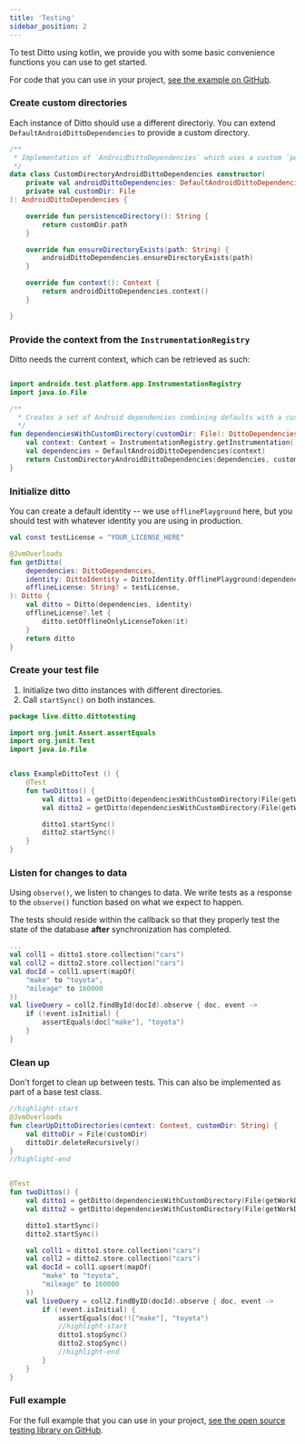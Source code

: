 ```yaml
---
title: 'Testing'
sidebar_position: 2
---
```


To test Ditto using kotlin, we provide you with some basic convenience functions
you can use to get started.

For code that you can use in your project, [see the example on GitHub](https://github.com/getditto/samples/tree/master/testing/android/).

### Create custom directories 

Each instance of Ditto should use a different directoriy. You can extend
`DefaultAndroidDittoDependencies` to provide a custom directory.

```kotlin
/**
 * Implementation of `AndroidDittoDependencies` which uses a custom `persistenceDirectory`.
 */
data class CustomDirectoryAndroidDittoDependencies constructor(
    private val androidDittoDependencies: DefaultAndroidDittoDependencies,
    private val customDir: File
): AndroidDittoDependencies {

    override fun persistenceDirectory(): String {
        return customDir.path
    }

    override fun ensureDirectoryExists(path: String) {
        androidDittoDependencies.ensureDirectoryExists(path)
    }

    override fun context(): Context {
        return androidDittoDependencies.context()
    }

}
```

### Provide the context from the `InstrumentationRegistry`

Ditto needs the current context, which can be retrieved as such:

```kotlin

import androidx.test.platform.app.InstrumentationRegistry
import java.io.File

/**
  * Creates a set of Android dependencies combining defaults with a custom directory.
  */
fun dependenciesWithCustomDirectory(customDir: File): DittoDependencies {
    val context: Context = InstrumentationRegistry.getInstrumentation().targetContext
    val dependencies = DefaultAndroidDittoDependencies(context)
    return CustomDirectoryAndroidDittoDependencies(dependencies, customDir)
}
```

### Initialize ditto

You can create a default identity -- we use `offlinePlayground` here, but you
should test with whatever identity you are using in production.

```kotlin
val const testLicense = "YOUR_LICENSE_HERE"

@JvmOverloads
fun getDitto(
    dependencies: DittoDependencies,
    identity: DittoIdentity = DittoIdentity.OfflinePlayground(dependencies),
    offlineLicense: String? = testLicense,
): Ditto {
    val ditto = Ditto(dependencies, identity)
    offlineLicense?.let {
        ditto.setOfflineOnlyLicenseToken(it)
    }
    return ditto
}

```

### Create your test file

1. Initialize two ditto instances with different directories.
2. Call `startSync()` on both instances.

```kotlin
package live.ditto.dittotesting

import org.junit.Assert.assertEquals
import org.junit.Test
import java.io.File


class ExampleDittoTest () {
    @Test
    fun twoDittos() {
        val ditto1 = getDitto(dependenciesWithCustomDirectory(File(getWorkDir(), "ditto1")))
        val ditto2 = getDitto(dependenciesWithCustomDirectory(File(getWorkDir(), "ditto2")))

        ditto1.startSync()
        ditto2.startSync()
    }
}
```


### Listen for changes to data 

Using `observe()`, we listen to changes to data. We write tests as a response to
the `observe()` function based on what we expect to happen.

The tests should reside within the callback so that they properly test the
state of the database **after** synchronization has completed. 

```kotlin
...
val coll1 = ditto1.store.collection("cars")
val coll2 = ditto2.store.collection("cars")
val docId = coll1.upsert(mapOf(
    "make" to "toyota",
    "mileage" to 160000
))
val liveQuery = coll2.findById(docId).observe { doc, event ->
    if (!event.isInitial) {
        assertEquals(doc["make"], "toyota")
    }
}
```

### Clean up

Don't forget to clean up between tests. This can also be implemented as part of a base test class.

```kotlin
//highlight-start
@JvmOverloads
fun clearUpDittoDirectories(context: Context, customDir: String) {
    val dittoDir = File(customDir)
    dittoDir.deleteRecursively()
}
//highlight-end


@Test
fun twoDittos() {
    val ditto1 = getDitto(dependenciesWithCustomDirectory(File(getWorkDir(), "ditto1")))
    val ditto2 = getDitto(dependenciesWithCustomDirectory(File(getWorkDir(), "ditto2")))

    ditto1.startSync()
    ditto2.startSync()

    val coll1 = ditto1.store.collection("cars")
    val coll2 = ditto2.store.collection("cars")
    val docId = coll1.upsert(mapOf(
        "make" to "toyota",
        "mileage" to 160000
    ))
    val liveQuery = coll2.findByID(docId).observe { doc, event ->
        if (!event.isInitial) {
            assertEquals(doc!!["make"], "toyota")
            //highlight-start
            ditto1.stopSync()
            ditto2.stopSync()
            //highlight-end
        }
    }
}
```

### Full example

For the full example that you can use in your project, [see the open source testing library on GitHub](https://github.com/getditto/samples/tree/master/testing/android/app/src/androidTest/java/live/ditto/dittotesting).